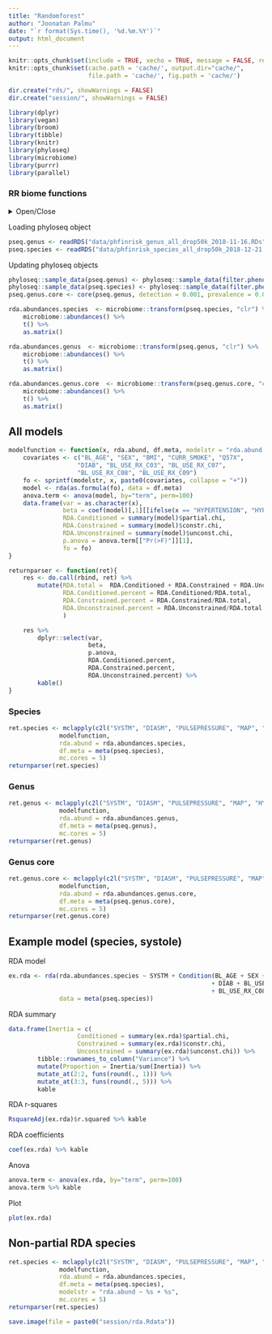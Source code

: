 ```yaml
---
title: "Randomforest"
author: "Joonatan Palmu"
date: "`r format(Sys.time(), '%d.%m.%Y')`"
output: html_document
---
```

	
```r
knitr::opts_chunk$set(include = TRUE, xecho = TRUE, message = FALSE, results='asis', cache=FALSE, warning=FALSE)
knitr::opts_chunk$set(cache.path = 'cache/', output.dir="cache/",
                      file.path = 'cache/', fig.path = 'cache/')

dir.create("rds/", showWarnings = FALSE)
dir.create("session/", showWarnings = FALSE)
```

```r
library(dplyr)
library(vegan)
library(broom)
library(tibble)
library(knitr)
library(phyloseq)
library(microbiome)
library(purrr)
library(parallel)
```

### RR biome functions

<details>
  <summary>Open/Close</summary>
  
```r
source("articletwo-rrbiome.R")
```

</details>


Loading phyloseq object

```r
pseq.genus <- readRDS("data/phfinrisk_genus_all_drop50k_2018-11-16.RDs")
pseq.species <- readRDS("data/phfinrisk_species_all_drop50k_2018-12-21.RDs")
```

Updating phyloseq objects

```r
phyloseq::sample_data(pseq.genus) <- phyloseq::sample_data(filter.phenotype.data(pseq.genus))
phyloseq::sample_data(pseq.species) <- phyloseq::sample_data(filter.phenotype.data(pseq.species))
pseq.genus.core <- core(pseq.genus, detection = 0.001, prevalence = 0.01)
```


```r
rda.abundances.species  <- microbiome::transform(pseq.species, "clr") %>%
    microbiome::abundances() %>%
    t() %>%
    as.matrix()

rda.abundances.genus  <- microbiome::transform(pseq.genus, "clr") %>%
    microbiome::abundances() %>%
    t() %>%
    as.matrix()

rda.abundances.genus.core  <- microbiome::transform(pseq.genus.core, "clr") %>%
    microbiome::abundances() %>%
    t() %>%
    as.matrix()
```
## All models

```r
modelfunction <- function(x, rda.abund, df.meta, modelstr = "rda.abund ~ %s + Condition(%s)") {
    covariates <- c("BL_AGE", "SEX", "BMI", "CURR_SMOKE", "Q57X",
                   "DIAB", "BL_USE_RX_C03", "BL_USE_RX_C07",
                   "BL_USE_RX_C08", "BL_USE_RX_C09")
    fo <- sprintf(modelstr, x, paste0(covariates, collapse = "+"))
    model <- rda(as.formula(fo), data = df.meta)
    anova.term <- anova(model, by="term", perm=100)
    data.frame(var = as.character(x),
               beta = coef(model)[,1][[ifelse(x == "HYPERTENSION", "HYPERTENSION1", x)]],
               RDA.Conditioned = summary(model)$partial.chi,
               RDA.Constrained = summary(model)$constr.chi,
               RDA.Unconstrained = summary(model)$unconst.chi,
               p.anova = anova.term[["Pr(>F)"]][1],
               fo = fo)
}
```

```r
returnparser <- function(ret){
    res <- do.call(rbind, ret) %>%
        mutate(RDA.total =  RDA.Conditioned + RDA.Constrained + RDA.Unconstrained,
               RDA.Conditioned.percent = RDA.Conditioned/RDA.total,
               RDA.Constrained.percent = RDA.Constrained/RDA.total,
               RDA.Unconstrained.percent = RDA.Unconstrained/RDA.total
               ) 

    res %>%
        dplyr::select(var,
                      beta,
                      p.anova,
                      RDA.Conditioned.percent,
                      RDA.Constrained.percent,
                      RDA.Unconstrained.percent) %>%
        kable()
}
```

### Species

```r
ret.species <- mclapply(c2l("SYSTM", "DIASM", "PULSEPRESSURE", "MAP", "HYPERTENSION"),
              modelfunction,
              rda.abund = rda.abundances.species,
              df.meta = meta(pseq.species),
              mc.cores = 5)
returnparser(ret.species)
```

### Genus

```r
ret.genus <- mclapply(c2l("SYSTM", "DIASM", "PULSEPRESSURE", "MAP", "HYPERTENSION"),
              modelfunction,
              rda.abund = rda.abundances.genus,
              df.meta = meta(pseq.genus),
              mc.cores = 5)
returnparser(ret.genus)
```

### Genus core

```r
ret.genus.core <- mclapply(c2l("SYSTM", "DIASM", "PULSEPRESSURE", "MAP", "HYPERTENSION"),
              modelfunction,
              rda.abund = rda.abundances.genus.core,
              df.meta = meta(pseq.genus.core),
              mc.cores = 5)
returnparser(ret.genus.core)
```

## Example model (species, systole)

RDA model

```r
ex.rda <- rda(rda.abundances.species ~ SYSTM + Condition(BL_AGE + SEX + BMI + CURR_SMOKE + Q57X
                                                        + DIAB + BL_USE_RX_C03 + BL_USE_RX_C07 +
                                                        + BL_USE_RX_C08 + BL_USE_RX_C09),
              data = meta(pseq.species))
```

RDA summary

```r
data.frame(Inertia = c(
                   Conditioned = summary(ex.rda)$partial.chi,
                   Constrained = summary(ex.rda)$constr.chi,
                   Unconstrained = summary(ex.rda)$unconst.chi)) %>%
        tibble::rownames_to_column("Variance") %>%
        mutate(Proportion = Inertia/sum(Inertia)) %>%
        mutate_at(2:2, funs(round(., 1))) %>%
        mutate_at(3:3, funs(round(., 5))) %>%
        kable
```

RDA r-squares

```r
RsquareAdj(ex.rda)$r.squared %>% kable
```

RDA coefficients

```r
coef(ex.rda) %>% kable
```

Anova

```r
anova.term <- anova(ex.rda, by="term", perm=100)
anova.term %>% kable
```

Plot

```r
plot(ex.rda)
```

## Non-partial RDA species

```r
ret.species <- mclapply(c2l("SYSTM", "DIASM", "PULSEPRESSURE", "MAP", "HYPERTENSION"),
              modelfunction,
              rda.abund = rda.abundances.species,
              df.meta = meta(pseq.species),
              modelstr = "rda.abund ~ %s + %s",
              mc.cores = 5)
returnparser(ret.species)
```

```r
save.image(file = paste0("session/rda.Rdata"))
```
